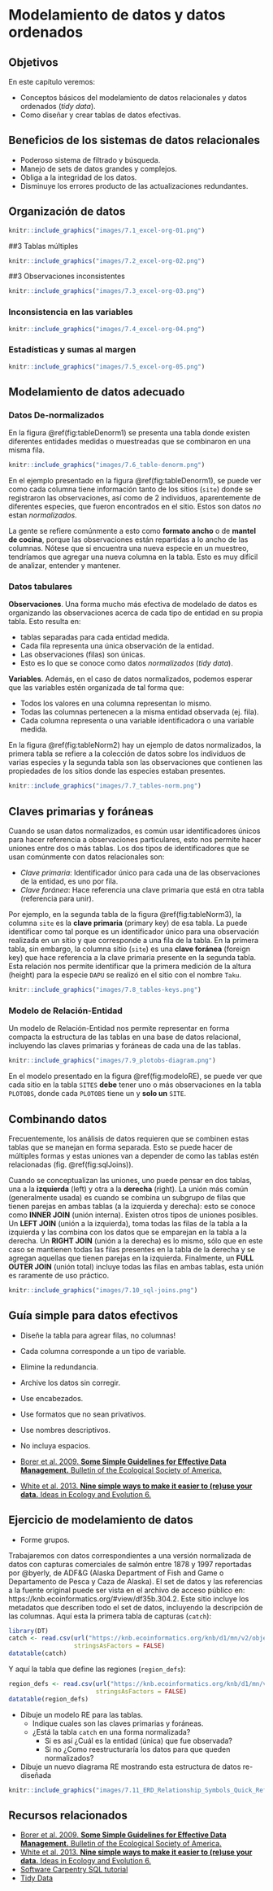 # Modelamiento de datos y datos ordenados{#cap7}

## Objetivos

En este capítulo veremos:

- Conceptos básicos del modelamiento de datos relacionales y datos ordenados (_tidy data_).
- Como diseñar y crear tablas de datos efectivas.

## Beneficios de los sistemas de datos relacionales

- Poderoso sistema de filtrado y búsqueda.
- Manejo de sets de datos grandes y complejos.
- Obliga a la integridad de los datos.
- Disminuye los errores producto de las actualizaciones redundantes.

## Organización de datos

```r
knitr::include_graphics("images/7.1_excel-org-01.png")
```

##3 Tablas múltiples

```r
knitr::include_graphics("images/7.2_excel-org-02.png")
```

##3 Observaciones inconsistentes

```r
knitr::include_graphics("images/7.3_excel-org-03.png")
```

### Inconsistencia en las variables

```r
knitr::include_graphics("images/7.4_excel-org-04.png")
```

### Estadísticas y sumas al margen

```r
knitr::include_graphics("images/7.5_excel-org-05.png")
```

## Modelamiento de datos adecuado

### Datos De-normalizados

En la figura \@ref(fig:tableDenorm1) se presenta una tabla donde existen diferentes entidades medidas o muestreadas que se
combinaron en una misma fila.

```r
knitr::include_graphics("images/7.6_table-denorm.png")
```

En el ejemplo presentado en la figura \@ref(fig:tableDenorm1), se puede ver como cada columna tiene información tanto de los
sitios (`site`) donde se registraron las observaciones, así como de 2 individuos, aparentemente de diferentes especies, que
fueron encontrados en el sitio. Estos son datos _no_ estan *normalizados*.

La gente se refiere comúnmente a esto como **formato ancho** o de **mantel de cocina**, porque las observaciones están repartidas
a lo ancho de las columnas.  Nótese que si encuentra una nueva especie en un muestreo, tendríamos que agregar una nueva columna 
en la tabla. Esto es muy difícil de analizar, entender y mantener.

### Datos tabulares

__Observaciones__. Una forma mucho más efectiva de modelado de datos es organizando las observaciones acerca de cada tipo de
entidad en su propia tabla. Esto resulta en:

- tablas separadas para cada entidad medida.
- Cada fila representa una única observación de la entidad.
- Las observaciones (filas) son únicas.
- Esto es lo que se conoce como datos *normalizados* (*tidy data*).

__Variables__. Además, en el caso de datos normalizados, podemos esperar que las variables estén organizada de tal forma que:

- Todos los valores en una columna representan lo mismo.
- Todas las columnas pertenecen a la misma entidad observada (ej. fila).
- Cada columna representa o una variable identificadora o una variable medida.

En la figura \@ref(fig:tableNorm2) hay un ejemplo de datos normalizados, la primera tabla se refiere a la colección de datos
sobre los individuos de varias especies y la segunda tabla son las observaciones que contienen las propiedades de los sitios
donde las especies estaban presentes.

```r
knitr::include_graphics("images/7.7_tables-norm.png")
```

## Claves primarias y foráneas

Cuando se usan datos normalizados, es común usar identificadores únicos para  hacer referencia a observaciones particulares,
esto nos permite hacer uniones entre dos o más tablas. Los dos tipos de identificadores que se usan comúnmente con datos
relacionales son:

- _Clave primaria_: Identificador único para cada una de las observaciones de la entidad, es uno por fila.
- _Clave foránea_: Hace referencia una clave primaria que está en otra tabla (referencia para unir).

Por ejemplo, en la segunda tabla de la figura \@ref(fig:tableNorm3), la columna `site` es la **clave primaria** (primary key)
de esa tabla. La puede identificar como tal porque es un identificador único para una observación realizada en un sitio y que 
corresponde a una fila de la tabla. En la primera tabla, sin embargo, la columna sitio (`site`) es una **clave foránea** 
(foreign key) que hace referencia a la clave primaria presente en la segunda tabla. Esta relación nos permite identificar que
la primera medición de la altura (height) para la especie `DAPU` se realizó en el sitio con el nombre `Taku`.

```r
knitr::include_graphics("images/7.8_tables-keys.png")
```

### Modelo de Relación-Entidad

Un modelo de Relación-Entidad nos permite representar en forma compacta la estructura de las tablas en una base de datos 
relacional, incluyendo las claves primarias y foráneas de cada una de las tablas.

```r
knitr::include_graphics("images/7.9_plotobs-diagram.png")
```

En el modelo presentado en la figura \@ref(fig:modeloRE), se puede ver que cada sitio en la tabla `SITES` **debe** tener uno
o más observaciones en la tabla `PLOTOBS`, donde cada `PLOTOBS` tiene un y **solo un** `SITE`.

## Combinando datos {#joins}

Frecuentemente, los análisis de datos requieren que se combinen estas tablas que se manejan en forma separada. Esto se puede
hacer de múltiples formas y estas uniones van a depender de como las tablas estén relacionadas (fig. \@ref(fig:sqlJoins)).

Cuando se conceptualizan las uniones, uno puede pensar en dos tablas, una a la **izquierda** (left) y otra a la **derecha**
(right). La unión más común (generalmente usada) es cuando se combina un subgrupo de filas que tienen parejas en ambas tablas
(a la izquierda y derecha): esto se conoce como **INNER JOIN** (unión interna). Existen otros tipos de uniones posibles. Un 
**LEFT JOIN** (unión a la izquierda), toma todas las filas de la tabla a la izquierda y las combina con los datos que se emparejan
en la tabla a la derecha. Un **RIGHT JOIN** (unión a la derecha) es lo mismo, sólo que en este caso se mantienen todas las filas
presentes en la tabla de la derecha y se agregan aquellas que tienen parejas en la izquierda. Finalmente, un **FULL OUTER JOIN**
(unión total) incluye todas las filas en ambas tablas, esta unión es raramente de uso práctico.

```r
knitr::include_graphics("images/7.10_sql-joins.png")
```

## Guía simple para datos efectivos

- Diseñe la tabla para agrear filas, no columnas!
- Cada columna corresponde a un tipo de variable.
- Elimine la redundancia.
- Archive los datos sin corregir.
- Use encabezados.
- Use formatos que no sean privativos.
- Use nombres descriptivos.
- No incluya espacios.

- [Borer et al. 2009. **Some Simple Guidelines for Effective Data Management.** Bulletin of the Ecological Society of America.](http://matt.magisa.org/pubs/borer-esa-2009.pdf)
- [White et al. 2013. **Nine simple ways to make it easier to (re)use your data.** Ideas in Ecology and Evolution 6.](https://doi.org/10.4033/iee.2013.6b.6.f)

## Ejercicio de modelamiento de datos

- Forme grupos.

Trabajaremos con datos correspondientes a una versión normalizada de datos con capturas comerciales de salmón entre 1878 y
1997 reportadas por @byerly, de ADF&G (Alaska Department of Fish and Game o Departamento de Pesca y Caza de Alaska). El set
de datos y las referencias a la fuente original puede ser vista en el archivo de acceso público en:  https://knb.ecoinformatics.org/#view/df35b.304.2.
Este sitio incluye los metadatos que describen todo el set de datos, incluyendo la descripción de las columnas. Aquí esta la 
primera tabla de capturas (`catch`):

```r
library(DT)
catch <- read.csv(url("https://knb.ecoinformatics.org/knb/d1/mn/v2/object/df35b.302.1", method = "libcurl"),
                  stringsAsFactors = FALSE)
datatable(catch)
```

Y aquí la tabla que define las regiones (`region_defs`):

```r
region_defs <- read.csv(url("https://knb.ecoinformatics.org/knb/d1/mn/v2/object/df35b.303.1", method = "libcurl"),
                        stringsAsFactors = FALSE)
datatable(region_defs)
```

- Dibuje un modelo RE para las tablas.
  - Indique cuales son las claves primarias y foráneas.
  - ¿Está la tabla `catch` en una forma normalizada?
    - Si es así ¿Cuál es la entidad (única) que fue observada?
    - Si no ¿Como reestructuraría los datos para que queden normalizados?
- Dibuje un nuevo diagrama RE mostrando esta estructura de datos re-diseñada

```r
knitr::include_graphics("images/7.11_ERD_Relationship_Symbols_Quick_Reference-1.png")
```

## Recursos relacionados

- [Borer et al. 2009. **Some Simple Guidelines for Effective Data Management.** Bulletin of the Ecological Society of America.](http://matt.magisa.org/pubs/borer-esa-2009.pdf)
- [White et al. 2013. **Nine simple ways to make it easier to (re)use your data.** Ideas in Ecology and Evolution 6.](https://doi.org/10.4033/iee.2013.6b.6.f)
- [Software Carpentry SQL tutorial](https://swcarpentry.github.io/sql-novice-survey/)
- [Tidy Data](http://vita.had.co.nz/papers/tidy-data.pdf)

